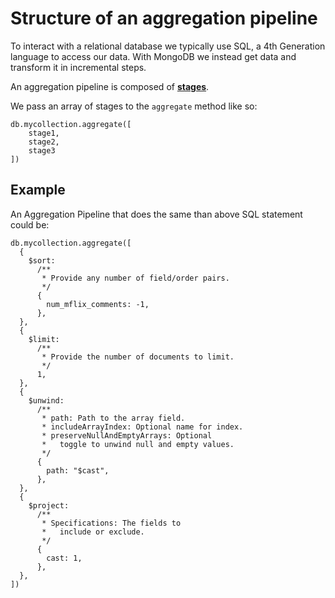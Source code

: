 # Structure of an aggregation pipeline

To interact with a relational database we typically use SQL, a 4th Generation language to access our data. With MongoDB we instead get data and transform it in incremental steps.

An aggregation pipeline is composed of [__stages__](https://www.mongodb.com/docs/manual/reference/operator/aggregation-pipeline/).

We pass an array of stages to the `aggregate` method like so:

```
db.mycollection.aggregate([
    stage1,
    stage2,
    stage3
])
```

## Example

An Aggregation Pipeline that does the same than above SQL statement could be:

```
db.mycollection.aggregate([
  {
    $sort:
      /**
       * Provide any number of field/order pairs.
       */
      {
        num_mflix_comments: -1,
      },
  },
  {
    $limit:
      /**
       * Provide the number of documents to limit.
       */
      1,
  },
  {
    $unwind:
      /**
       * path: Path to the array field.
       * includeArrayIndex: Optional name for index.
       * preserveNullAndEmptyArrays: Optional
       *   toggle to unwind null and empty values.
       */
      {
        path: "$cast",
      },
  },
  {
    $project:
      /**
       * Specifications: The fields to
       *   include or exclude.
       */
      {
        cast: 1,
      },
  },
])
```